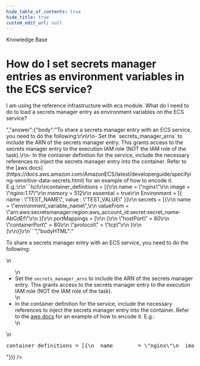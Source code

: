 ```yaml
---
hide_table_of_contents: true
hide_title: true
custom_edit_url: null
---
```



<head>
  <link rel="canonical" href="https://github.com/gruntwork-io/knowledge-base/discussions/390" />
</head>

<CenterLayout>
<span className="searchCategory">Knowledge Base</span>
<h1>How do I set secrets manager entries as environment variables in the ECS service?</h1>
<GitHub discussion={{"id":"D_kwDOF8slf84APWxK","number":390,"author":{"login":"yorinasub17"},"title":"How do I set secrets manager entries as environment variables in the ECS service?","body":"I am using the reference infrastructure with ecs module. What do I need to do to load a secrets manager entry as environment variables on the ECS service?","bodyHTML":"<p dir=\"auto\">I am using the reference infrastructure with ecs module. What do I need to do to load a secrets manager entry as environment variables on the ECS service?</p>","answer":{"body":"To share a secrets manager entry with an ECS service, you need to do the following:\r\n\r\n- Set the `secrets_manager_arns` to include the ARN of the secrets manager entry. This grants access to the secrets manager entry to the execution IAM role (NOT the IAM role of the task).\r\n- In the container definition for the service, include the necessary references to inject the secrets manager entry into the container. Refer to the [aws docs](https://docs.aws.amazon.com/AmazonECS/latest/developerguide/specifying-sensitive-data-secrets.html) for an example of how to encode it. E.g.:\r\n```hcl\r\ncontainer_definitions = [{\r\n  name        = \"nginx\"\r\n  image       = \"nginx:1.17\"\r\n  memory      = 512\r\n  essential   = true\r\n  Environment = [{ name : \"TEST_NAME\", value : \"TEST_VALUE\" }]\r\n  secrets = [{\r\n    name = \"environment_variable_name\",\r\n    valueFrom = \"arn:aws:secretsmanager:region:aws_account_id:secret:secret_name-AbCdEf\"\r\n  }]\r\n  portMappings = [\r\n    {\r\n     \"hostPort\"      = 80\r\n      \"containerPort\" = 80\r\n      \"protocol\"      = \"tcp\"\r\n    }\r\n  ]\r\n}]\r\n```","bodyHTML":"<p dir=\"auto\">To share a secrets manager entry with an ECS service, you need to do the following:</p>\n<ul dir=\"auto\">\n<li>Set the <code class=\"notranslate\">secrets_manager_arns</code> to include the ARN of the secrets manager entry. This grants access to the secrets manager entry to the execution IAM role (NOT the IAM role of the task).</li>\n<li>In the container definition for the service, include the necessary references to inject the secrets manager entry into the container. Refer to the <a href=\"https://docs.aws.amazon.com/AmazonECS/latest/developerguide/specifying-sensitive-data-secrets.html\" rel=\"nofollow\">aws docs</a> for an example of how to encode it. E.g.:</li>\n</ul>\n<div class=\"highlight highlight-source-terraform notranslate position-relative overflow-auto\" dir=\"auto\" data-snippet-clipboard-copy-content=\"container_definitions = [{\n  name        = &quot;nginx&quot;\n  image       = &quot;nginx:1.17&quot;\n  memory      = 512\n  essential   = true\n  Environment = [{ name : &quot;TEST_NAME&quot;, value : &quot;TEST_VALUE&quot; }]\n  secrets = [{\n    name = &quot;environment_variable_name&quot;,\n    valueFrom = &quot;arn:aws:secretsmanager:region:aws_account_id:secret:secret_name-AbCdEf&quot;\n  }]\n  portMappings = [\n    {\n     &quot;hostPort&quot;      = 80\n      &quot;containerPort&quot; = 80\n      &quot;protocol&quot;      = &quot;tcp&quot;\n    }\n  ]\n}]\"><pre class=\"notranslate\"><span class=\"pl-v\"><span class=\"pl-smi\">container_definitions</span> <span class=\"pl-k\">= </span></span>[{\n  name        <span class=\"pl-k\">=</span> <span class=\"pl-s\"><span class=\"pl-pds\">\"</span>nginx<span class=\"pl-pds\">\"</span></span>\n  image       <span class=\"pl-k\">=</span> <span class=\"pl-s\"><span class=\"pl-pds\">\"</span>nginx:1.17<span class=\"pl-pds\">\"</span></span>\n  memory      <span class=\"pl-k\">=</span> <span class=\"pl-c1\">512</span>\n  essential   <span class=\"pl-k\">=</span> <span class=\"pl-c1\">true</span>\n  Environment <span class=\"pl-k\">=</span> [{ name <span class=\"pl-k\">:</span> <span class=\"pl-s\"><span class=\"pl-pds\">\"</span>TEST_NAME<span class=\"pl-pds\">\"</span></span>, value <span class=\"pl-k\">:</span> <span class=\"pl-s\"><span class=\"pl-pds\">\"</span>TEST_VALUE<span class=\"pl-pds\">\"</span></span> }]\n  secrets <span class=\"pl-k\">=</span> [{\n    name <span class=\"pl-k\">=</span> <span class=\"pl-s\"><span class=\"pl-pds\">\"</span>environment_variable_name<span class=\"pl-pds\">\"</span></span>,\n    valueFrom <span class=\"pl-k\">=</span> <span class=\"pl-s\"><span class=\"pl-pds\">\"</span>arn:aws:secretsmanager:region:aws_account_id:secret:secret_name-AbCdEf<span class=\"pl-pds\">\"</span></span>\n  }]\n  portMappings <span class=\"pl-k\">=</span> [\n    {\n     <span class=\"pl-pds\">\"</span>hostPort<span class=\"pl-pds\">\"</span>      <span class=\"pl-k\">=</span> <span class=\"pl-c1\">80</span>\n      <span class=\"pl-pds\">\"</span>containerPort<span class=\"pl-pds\">\"</span> <span class=\"pl-k\">=</span> <span class=\"pl-c1\">80</span>\n      <span class=\"pl-pds\">\"</span>protocol<span class=\"pl-pds\">\"</span>      <span class=\"pl-k\">=</span> <span class=\"pl-s\"><span class=\"pl-pds\">\"</span>tcp<span class=\"pl-pds\">\"</span></span>\n    }\n  ]\n}]</pre></div>"}}} />

</CenterLayout>
  

<!-- ##DOCS-SOURCER-START
{
  "sourcePlugin": "github-discussions",
  "hash": "1442d323daab0aa3368b2cb051d0bfb3"
}
##DOCS-SOURCER-END -->
